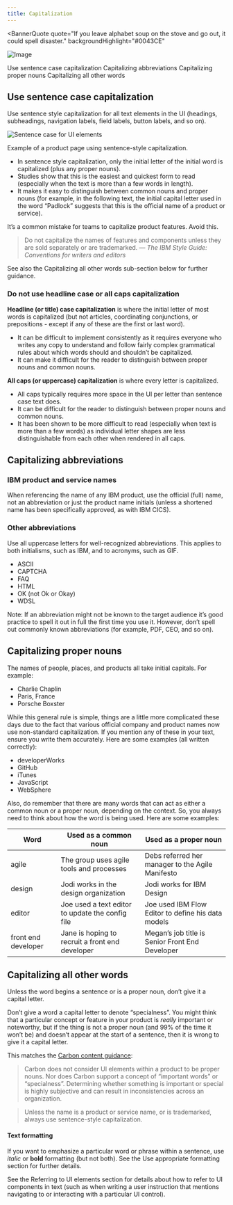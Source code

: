 ```yaml
---
title: Capitalization
---
```



<BannerQuote
  quote="If you leave alphabet soup on the stove and go out, it could spell disaster."
  backgroundHighlight="#0043CE"
>

![Image](./images/illustrations/capitalization.svg)

</BannerQuote>

<AnchorLinks>
  <AnchorLink>Use sentence case capitalization</AnchorLink>
  <AnchorLink>Capitalizing abbreviations</AnchorLink>
  <AnchorLink>Capitalizing proper nouns</AnchorLink>
  <AnchorLink>Capitalizing all other words</AnchorLink>
</AnchorLinks>

## Use sentence case capitalization

Use sentence style capitalization for all text elements in the UI (headings, subheadings, navigation labels, field labels, button labels, and so on).

<Row>
<Column colLg={8}>

![Sentence case for UI elements](/images/sentence_case_786.png)

<Caption>Example of a product page using sentence-style capitalization.</Caption>

</Column>
</Row>

- In sentence style capitalization, only the initial letter of the initial word is capitalized (plus any proper nouns).
- Studies show that this is the easiest and quickest form to read (especially when the text is more than a few words in length).
- It makes it easy to distinguish between common nouns and proper nouns (for example, in the following text, the initial capital letter used in the word “Padlock” suggests that this is the official name of a product or service).

<Row>
  <Column colMd={4} colLg={4}>
    <DoDontExample
      type="do"
      caption="Correct example using sentence style capitalization."
      text="Secure your enterprise applications with Padlock"
      aspectRatio="1:1"
    />
  </Column>
</Row>

<InlineNotification kind="warning">
It’s a common mistake for teams to capitalize product features. Avoid this.
</InlineNotification>

> Do not capitalize the names of features and components unless they are sold separately or are trademarked.
> <cite>— The IBM Style Guide: Conventions for writers and editors</cite>

See also the <Link to="#capitalizing-all-other-words">Capitalizing all other words</Link> sub-section below for further guidance.


### Do not use headline case or all caps capitalization

**Headline (or title) case capitalization** is where the initial letter of most words is capitalized (but not articles, coordinating conjunctions, or prepositions - except if any of these are the first or last word).

- It can be difficult to implement consistently as it requires everyone who writes any copy to understand and follow fairly complex grammatical rules about which words should and shouldn’t be capitalized.
- It can make it difficult for the reader to distinguish between proper nouns and common nouns.

**All caps (or uppercase) capitalization** is where every letter is capitalized.

- All caps typically requires more space in the UI per letter than sentence case text does.
- It can be difficult for the reader to distinguish between proper nouns and common nouns.
- It has been shown to be more difficult to read (especially when text is more than a few words) as individual letter shapes are less distinguishable from each other when rendered in all caps.

<Row>
  <Column colMd={4} colLg={4}>
    <DoDontExample
      caption="Headline (or title) case capitalization."
      text="Secure Your Enterprise Applications with Padlock"
      aspectRatio="1:1"
    />
  </Column>
  <Column colMd={4} colLg={4}>
    <DoDontExample
      caption="All caps (or uppercase) capitalization."
      text="SECURE YOUR ENTERPRISE APPLICATIONS WITH PADLOCK"
      aspectRatio="1:1"
    />
  </Column>
</Row>

## Capitalizing abbreviations

### IBM product and service names

When referencing the name of any IBM product, use the official (full) name, not an abbreviation or just the product name initials (unless a shortened name has been specifically approved, as with IBM CICS).

<Row>
  <Column colMd={4} colLg={4}>
    <DoDontExample
      type="do"
      text="Experience WebSphere Application Server on IBM Cloud..."
      aspectRatio="1:1"
    />
  </Column>
  <Column colMd={4} colLg={4}>
    <DoDontExample text="Experience WAS on IBM Cloud..." aspectRatio="1:1" />
  </Column>
</Row>

### Other abbreviations

Use all uppercase letters for well-recognized abbreviations. This applies to both initialisms, such as IBM, and to acronyms, such as GIF.

- ASCII
- CAPTCHA
- FAQ
- HTML
- OK (not Ok or Okay)
- WDSL

Note: If an abbreviation might not be known to the target audience it’s good practice to spell it out in full the first time you use it. However, don’t spell out commonly known abbreviations (for example, PDF, CEO, and so on).

<Row>
  <Column colMd={4} colLg={4}>
    <DoDontExample
      type="do"
      text="The configuration can be exported as a WSDL file."
      aspectRatio="1:1"
    />
  </Column>
  <Column colMd={4} colLg={4}>
    <DoDontExample
      text="The configuration can be exported as a wsdl file."
      aspectRatio="1:1"
    />
  </Column>
</Row>

## Capitalizing proper nouns

The names of people, places, and products all take initial capitals. For example:

- Charlie Chaplin
- Paris, France
- Porsche Boxster

While this general rule is simple, things are a little more complicated these days due to the fact that various official company and product names now use non-standard capitalization. If you mention any of these in your text, ensure you write them accurately. Here are some examples (all written correctly):

- developerWorks
- GitHub
- iTunes
- JavaScript
- WebSphere

Also, do remember that there are many words that can act as either a common noun or a proper noun, depending on the context. So, you always need to think about how the word is being used. Here are some examples:

| Word                | Used as a common noun                            | Used as a proper noun                              |
| ------------------- | ------------------------------------------------ | -------------------------------------------------- |
| agile               | The group uses agile tools and processes         | Debs referred her manager to the Agile Manifesto   |
| design              | Jodi works in the design organization            | Jodi works for IBM Design                          |
| editor              | Joe used a text editor to update the config file | Joe used IBM Flow Editor to define his data models |
| front end developer | Jane is hoping to recruit a front end developer  | Megan’s job title is Senior Front End Developer    |

<Row>
  <Column colMd={4} colLg={4}>
    <DoDontExample
      type="do"
      text="Our JavaScript plugin is available in GitHub."
      aspectRatio="1:1"
    />
  </Column>
  <Column colMd={4} colLg={4}>
    <DoDontExample
      text="Our Javascript plugin is available in Github."
      aspectRatio="1:1"
    />
  </Column>
</Row>

## Capitalizing all other words

Unless the word begins a sentence or is a proper noun, don’t give it a capital letter.

Don’t give a word a capital letter to denote “specialness”. You might think that a particular concept 
or feature in your product is _really_ important or noteworthy, but if the thing is not a proper noun 
(and 99% of the time it won’t be) and doesn’t appear at the start of a sentence, then it is wrong to 
give it a capital letter. 

This matches the [Carbon content guidance](https://www.carbondesignsystem.com/guidelines/content/writing-style#capitalization):

> Carbon does not consider UI elements within a product to be proper nouns. Nor does Carbon support a concept of “important words” or “specialness”. Determining whether something is important or special is highly subjective and can result in inconsistencies across an organization.

> Unless the name is a product or service name, or is trademarked, always use sentence-style capitalization.

#### Text formatting
If you want to emphasize a particular word or phrase within a sentence, use _italic_ or **bold** formatting 
(but not both). See the <Link to="/content/content-principles#use-appropriate-formatting">Use appropriate formatting</Link> 
section for further details.

<Row>
  <Column colMd={4} colLg={4}>
    <DoDontExample
      type="do"
      text="You can use a global policy to apply changes to all users."
      aspectRatio="1:1"
    />
  </Column>
  <Column colMd={4} colLg={4}>
    <DoDontExample
      text="You can use a Global Policy to apply changes to all users."
      aspectRatio="1:1"
    />
  </Column>
</Row>

See the <Link to="/content/language-and-grammar#referring-to-ui-elements">Referring to UI elements</Link> section for details 
about how to refer to UI components in text (such as when writing a user instruction that mentions 
navigating to or interacting with a particular UI control).
